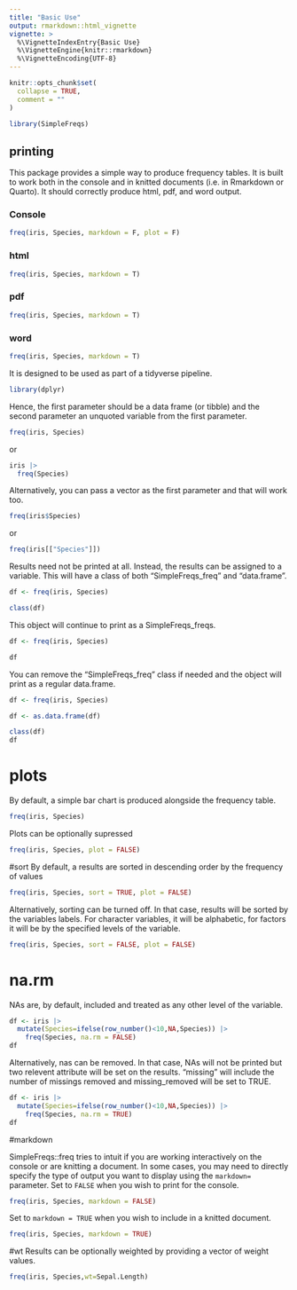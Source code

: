 ```yaml
---
title: "Basic Use"
output: rmarkdown::html_vignette
vignette: >
  %\VignetteIndexEntry{Basic Use}
  %\VignetteEngine{knitr::rmarkdown}
  %\VignetteEncoding{UTF-8}
---
```


```r
knitr::opts_chunk$set(
  collapse = TRUE,
  comment = ""
)
```

```r
library(SimpleFreqs)
```

## printing
This package provides a simple way to produce frequency tables.  It is built to
work both in the console and in knitted documents (i.e. in Rmarkdown or Quarto).
It should correctly produce html, pdf, and word output.

### Console

```r
freq(iris, Species, markdown = F, plot = F)
```

### html

```r
freq(iris, Species, markdown = T)
```

### pdf

```r
freq(iris, Species, markdown = T)
```

### word

```r
freq(iris, Species, markdown = T)
```

It is designed to be used as part of a tidyverse pipeline. 

```r
library(dplyr)
```

Hence, the first parameter
should be a data frame (or tibble) and the second parameter an unquoted variable from
the first parameter.

```r
freq(iris, Species)
```

or 

```r
iris |>
  freq(Species)
```

Alternatively, you can pass a vector as the first parameter and that will work too.

```r
freq(iris$Species)
```

or

```r
freq(iris[["Species"]])
```

Results need not be printed at all. Instead, the results can be assigned to a 
variable.  This will have a class of both "SimpleFreqs_freq" and "data.frame".

```r
df <- freq(iris, Species)

class(df)
```

This object will continue to print as a SimpleFreqs_freqs.

```r
df <- freq(iris, Species)

df
```

You can remove the "SimpleFreqs_freq" class if needed and the object will print 
as a regular data.frame.

```r
df <- freq(iris, Species)

df <- as.data.frame(df)

class(df)
df
```

# plots
By default, a simple bar chart is produced alongside the frequency table.

```r
freq(iris, Species)
```

Plots can be optionally supressed
```r
freq(iris, Species, plot = FALSE)
```

#sort
By default, a results are sorted in descending order by the frequency of values

```r
freq(iris, Species, sort = TRUE, plot = FALSE)
```

Alternatively, sorting can be turned off. In that case, results will be sorted by 
the variables labels. For character variables, it will be alphabetic, for factors
it will be by the specified levels of the variable.

```r
freq(iris, Species, sort = FALSE, plot = FALSE)
```

# na.rm

NAs are, by default, included and treated as any other level of the variable.

```r
df <- iris |>
  mutate(Species=ifelse(row_number()<10,NA,Species)) |>
    freq(Species, na.rm = FALSE)
df
```

Alternatively, nas can be removed. In that case, NAs will not be printed but two
relevent attribute will be set on the results. "missing" will include the number
of missings removed and missing_removed will be set to TRUE.

```r

df <- iris |>
  mutate(Species=ifelse(row_number()<10,NA,Species)) |>
    freq(Species, na.rm = TRUE)
df
```

#markdown

SimpleFreqs::freq tries to intuit if you are working interactively on the console 
or are knitting a document. In some cases, you may need to directly specify the 
type of output you want to display using the `markdown=` parameter.  Set to `FALSE`
when you wish to print for the console.

```r
freq(iris, Species, markdown = FALSE)
```

Set to `markdown = TRUE` when you wish to include in a knitted document.

```r
freq(iris, Species, markdown = TRUE)
```

#wt
Results can be optionally weighted by providing a vector of weight values.

```r
freq(iris, Species,wt=Sepal.Length)

```



